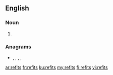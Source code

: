 ==English==

===Noun===
{{head|en|noun plural form}}

# {{plural of|refit|lang=en}}

===Anagrams===
* {{l|en|firste}}, {{l|en|resift}}, {{l|en|rifest}}, {{l|en|sifter}}, {{l|en|strife}}

[[ar:refits]]
[[fr:refits]]
[[ku:refits]]
[[my:refits]]
[[fi:refits]]
[[vi:refits]]